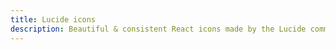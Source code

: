 ---
title: Lucide icons
description: Beautiful & consistent React icons made by the Lucide community that you can copy and paste into your apps.
---
